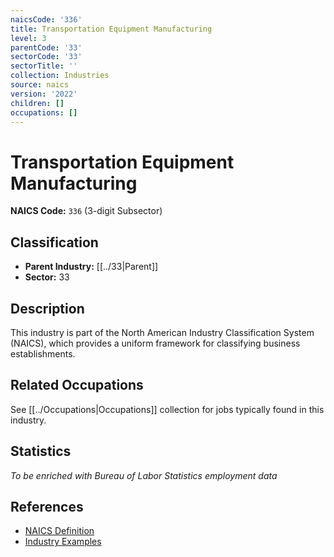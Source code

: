 ```yaml
---
naicsCode: '336'
title: Transportation Equipment Manufacturing
level: 3
parentCode: '33'
sectorCode: '33'
sectorTitle: ''
collection: Industries
source: naics
version: '2022'
children: []
occupations: []
---
```

# Transportation Equipment Manufacturing

**NAICS Code:** `336` (3-digit Subsector)

## Classification

- **Parent Industry:** [[../33|Parent]]
- **Sector:** 33

## Description

This industry is part of the North American Industry Classification System (NAICS), which provides a uniform framework for classifying business establishments.

## Related Occupations

See [[../Occupations|Occupations]] collection for jobs typically found in this industry.

## Statistics

*To be enriched with Bureau of Labor Statistics employment data*

## References

- [NAICS Definition](https://www.census.gov/naics/)
- [Industry Examples](https://www.census.gov/naics/2022NAICS/)
